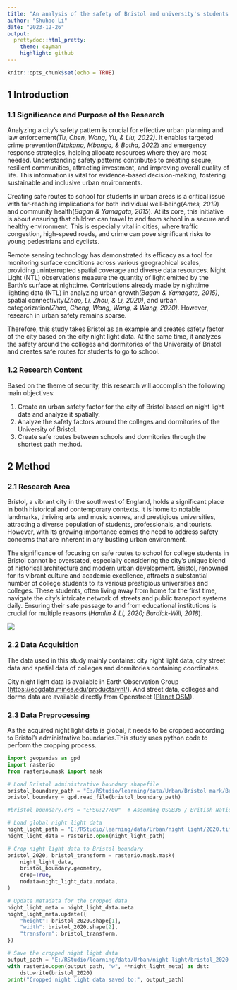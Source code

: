 ```yaml
---
title: "An analysis of the safety of Bristol and university's students' routes to school based on night light data"
author: "Shuhao Li"
date: "2023-12-26"
output: 
  prettydoc::html_pretty:
    theme: cayman
    highlight: github
---
```


```r
knitr::opts_chunk$set(echo = TRUE)
```

## 1 Introduction

### 1.1 Significance and Purpose of the Research

Analyzing a city's safety pattern is crucial for effective urban planning and law enforcement*(Tu, Chen, Wang, Yu, & Liu, 2022)*. It enables targeted crime prevention(*Ntakana, Mbanga, & Botha, 2022*) and emergency response strategies, helping allocate resources where they are most needed. Understanding safety patterns contributes to creating secure, resilient communities, attracting investment, and improving overall quality of life. This information is vital for evidence-based decision-making, fostering sustainable and inclusive urban environments.

Creating safe routes to school for students in urban areas is a critical issue with far-reaching implications for both individual well-being(*Ames, 2019*) and community health(*Bagan & Yamagata, 2015*). At its core, this initiative is about ensuring that children can travel to and from school in a secure and healthy environment. This is especially vital in cities, where traffic congestion, high-speed roads, and crime can pose significant risks to young pedestrians and cyclists.

Remote sensing technology has demonstrated its efficacy as a tool for monitoring surface conditions across various geographical scales, providing uninterrupted spatial coverage and diverse data resources. Night Light (NTL) observations measure the quantity of light emitted by the Earth's surface at nighttime. Contributions already made by nighttime lighting data (NTL) in analyzing urban growth*(Bagan & Yamagata, 2015)*, spatial connectivity*(Zhao, Li, Zhou, & Li, 2020)*, and urban categorization*(Zhao, Cheng, Wang, Wang, & Wang, 2020)*. However, research in urban safety remains sparse.

Therefore, this study takes Bristol as an example and creates safety factor of the city based on the city night light data. At the same time, it analyzes the safety around the colleges and dormitories of the University of Bristol and creates safe routes for students to go to school.

### 1.2 Research Content

Based on the theme of security, this research will accomplish the following main objectives:

1.  Create an urban safety factor for the city of Bristol based on night light data and analyze it spatially.
2.  Analyze the safety factors around the colleges and dormitories of the University of Bristol.
3.  Create safe routes between schools and dormitories through the shortest path method.

## 2 Method

### 2.1 Research Area

Bristol, a vibrant city in the southwest of England, holds a significant place in both historical and contemporary contexts. It is home to notable landmarks, thriving arts and music scenes, and prestigious universities, attracting a diverse population of students, professionals, and tourists. However, with its growing importance comes the need to address safety concerns that are inherent in any bustling urban environment.

The significance of focusing on safe routes to school for college students in Bristol cannot be overstated, especially considering the city's unique blend of historical architecture and modern urban development. Bristol, renowned for its vibrant culture and academic excellence, attracts a substantial number of college students to its various prestigious universities and colleges. These students, often living away from home for the first time, navigate the city's intricate network of streets and public transport systems daily. Ensuring their safe passage to and from educational institutions is crucial for multiple reasons (*Hamlin & Li, 2020; Burdick-Will, 2018*).

![](images/clipboard-1769958544.png)

### 2.2 Data Acquisition

The data used in this study mainly contains: city night light data, city street data and spatial data of colleges and dormitories containing coordinates.

City night light data is available in Earth Observation Group (<https://eogdata.mines.edu/products/vnl/>). And street data, colleges and dorms data are available directly from Openstreet ([Planet OSM](https://planet.osm.org/)).

### 2.3 Data Preprocessing

As the acquired night light data is global, it needs to be cropped according to Bristol's administrative boundaries.This study uses python code to perform the cropping process.

```python
import geopandas as gpd
import rasterio
from rasterio.mask import mask

# Load Bristol administrative boundary shapefile
bristol_boundary_path = "E:/RStudio/learning/data/Urban/Bristol mark/Bristol.shp"
bristol_boundary = gpd.read_file(bristol_boundary_path)

#bristol_boundary.crs = "EPSG:27700"  # Assuming OSGB36 / British National Grid

# Load global night light data
night_light_path = "E:/RStudio/learning/data/Urban/night light/2020.tif"
night_light_data = rasterio.open(night_light_path)

# Crop night light data to Bristol boundary
bristol_2020, bristol_transform = rasterio.mask.mask(
    night_light_data,
    bristol_boundary.geometry,
    crop=True,
    nodata=night_light_data.nodata,
)

# Update metadata for the cropped data
night_light_meta = night_light_data.meta
night_light_meta.update({
    "height": bristol_2020.shape[1],
    "width": bristol_2020.shape[2],
    "transform": bristol_transform,
})

# Save the cropped night light data
output_path = "E:/RStudio/learning/data/Urban/night light/bristol_2020.tif"
with rasterio.open(output_path, "w", **night_light_meta) as dst:
    dst.write(bristol_2020)  
print("Cropped night light data saved to:", output_path)

```
